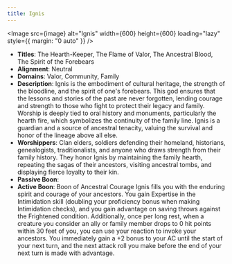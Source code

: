 ```yaml
---
title: Ignis
---
```



<Image src={image} alt="Ignis" width={600} height={600} loading="lazy" style={{ margin: "0 auto" }} />

- **Titles**: The Hearth-Keeper, The Flame of Valor, The Ancestral Blood, The Spirit of the Forebears
- **Alignment**: Neutral
- **Domains**: Valor, Community, Family
- **Description**: Ignis is the embodiment of cultural heritage, the strength of the bloodline, and the spirit of one's forebears. This god ensures that the lessons and stories of the past are never forgotten, lending courage and strength to those who fight to protect their legacy and family. Worship is deeply tied to oral history and monuments, particularly the hearth fire, which symbolizes the continuity of the family line. Ignis is a guardian and a source of ancestral tenacity, valuing the survival and honor of the lineage above all else.
- **Worshippers**: Clan elders, soldiers defending their homeland, historians, genealogists, traditionalists, and anyone who draws strength from their family history. They honor Ignis by maintaining the family hearth, repeating the sagas of their ancestors, visiting ancestral tombs, and displaying fierce loyalty to their kin.
- **Passive Boon**:
- **Active Boon**: Boon of Ancestral Courage Ignis fills you with the enduring spirit and courage of your ancestors. You gain Expertise in the Intimidation skill (doubling your proficiency bonus when making Intimidation checks), and you gain advantage on saving throws against the Frightened condition. Additionally, once per long rest, when a creature you consider an ally or family member drops to 0 hit points within 30 feet of you, you can use your reaction to invoke your ancestors. You immediately gain a +2 bonus to your AC until the start of your next turn, and the next attack roll you make before the end of your next turn is made with advantage.
